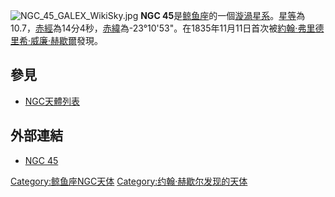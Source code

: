 [[File:NGC_45_GALEX_WikiSky.jpg|thumb]]
'''NGC 45'''是[[鲸鱼座|鲸鱼座]]的一個[[漩渦星系|漩渦星系]]。[[星等|星等]]為10.7，[[赤經|赤經]]為14分4秒，[[赤緯|赤緯]]為-23°10'53"。在1835年11月11日首次被[[約翰·弗里德里希·威廉·赫歇爾|約翰·弗里德里希·威廉·赫歇爾]]發現。

== 參見 ==
* [[NGC天體列表|NGC天體列表]]


== 外部連結 ==
* [https://web.archive.org/web/20051208231200/http://www.seds.org/~spider/ngc/ngc_fr.cgi?45 NGC 45]

{{Catalogs|NGC=45}}

[[Category:鲸鱼座NGC天体|Category:鲸鱼座NGC天体]]
[[Category:约翰·赫歇尔发现的天体|Category:约翰·赫歇尔发现的天体]]